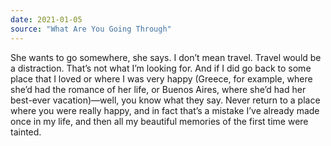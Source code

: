 ```yaml
---
date: 2021-01-05
source: "What Are You Going Through"
---
```


She wants to go somewhere, she says. I don’t mean travel. Travel would be a distraction. That’s not what I’m looking for. And if I did go back to some place that I loved or where I was very happy (Greece, for example, where she’d had the romance of her life, or Buenos Aires, where she’d had her best-ever vacation)—well, you know what they say. Never return to a place where you were really happy, and in fact that’s a mistake I’ve already made once in my life, and then all my beautiful memories of the first time were tainted.
